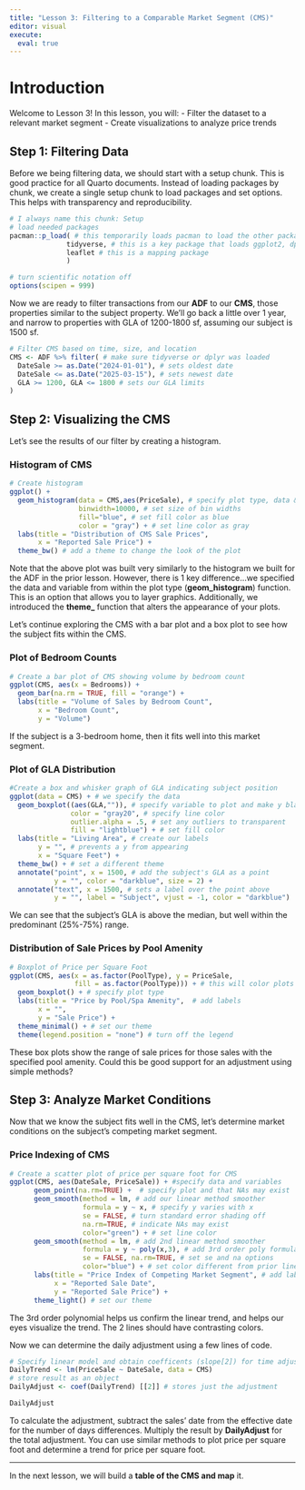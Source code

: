 ---
title: "Lesson 3: Filtering to a Comparable Market Segment (CMS)"
editor: visual
execute: 
  eval: true
---

# Introduction

Welcome to Lesson 3! In this lesson, you will: - Filter the dataset to a relevant market segment - Create visualizations to analyze price trends

## Step 1: Filtering Data

Before we being filtering data, we should start with a setup chunk. This is good practice for all Quarto documents. Instead of loading packages by chunk, we create a single setup chunk to load packages and set options. This helps with transparency and reproducibility.

```{r Setup}

# I always name this chunk: Setup
# load needed packages
pacman::p_load( # this temporarily loads pacman to load the other packages
              tidyverse, # this is a key package that loads ggplot2, dplyr, lubridate and more
              leaflet # this is a mapping package
              )

# turn scientific notation off
options(scipen = 999)
```

Now we are ready to filter transactions from our **ADF** to our **CMS**, those properties similar to the subject property. We'll go back a little over 1 year, and narrow to properties with GLA of 1200-1800 sf, assuming our subject is 1500 sf.

```{r Filter_CMS}
# Filter CMS based on time, size, and location
CMS <- ADF %>% filter( # make sure tidyverse or dplyr was loaded
  DateSale >= as.Date("2024-01-01"), # sets oldest date
  DateSale <= as.Date("2025-03-15"), # sets newest date
  GLA >= 1200, GLA <= 1800 # sets our GLA limits
)
```

## Step 2: Visualizing the CMS

Let's see the results of our filter by creating a histogram.

### Histogram of CMS

```{r CMS_Histogram}

# Create histogram
ggplot() +
  geom_histogram(data = CMS,aes(PriceSale), # specify plot type, data & variable
                 binwidth=10000, # set size of bin widths
                 fill="blue", # set fill color as blue
                 color = "gray") + # set line color as gray 
  labs(title = "Distribution of CMS Sale Prices", 
       x = "Reported Sale Price") +
  theme_bw() # add a theme to change the look of the plot
```

Note that the above plot was built very similarly to the histogram we built for the ADF in the prior lesson. However, there is 1 key difference...we specified the data and variable from within the plot type (**geom_histogram**) function. This is an option that allows you to layer graphics. Additionally, we introduced the **theme\_** function that alters the appearance of your plots.

Let's continue exploring the CMS with a bar plot and a box plot to see how the subject fits within the CMS.

### Plot of Bedroom Counts

```{r CMS_Bedroom_Counts}

# Create a bar plot of CMS showing volume by bedroom count
ggplot(CMS, aes(x = Bedrooms)) + 
  geom_bar(na.rm = TRUE, fill = "orange") +
  labs(title = "Volume of Sales by Bedroom Count", 
       x = "Bedroom Count", 
       y = "Volume")
```

If the subject is a 3-bedroom home, then it fits well into this market segment.

### Plot of GLA Distribution

```{r GLA_Boxplot}

#Create a box and whisker graph of GLA indicating subject position
ggplot(data = CMS) + # we specify the data
  geom_boxplot((aes(GLA,"")), # specify variable to plot and make y blank
               color = "gray20", # specify line color
               outlier.alpha = .5, # set any outliers to transparent
               fill = "lightblue") + # set fill color
  labs(title = "Living Area", # create our labels
       y = "", # prevents a y from appearing
       x = "Square Feet") +
  theme_bw() + # set a different theme
  annotate("point", x = 1500, # add the subject's GLA as a point
           y = "", color = "darkblue", size = 2) +
  annotate("text", x = 1500, # sets a label over the point above
           y = "", label = "Subject", vjust = -1, color = "darkblue")
```

We can see that the subject's GLA is above the median, but well within the predominant (25%-75%) range.

### Distribution of Sale Prices by Pool Amenity

```{r Pools_Boxplot}

# Boxplot of Price per Square Foot
ggplot(CMS, aes(x = as.factor(PoolType), y = PriceSale, 
                fill = as.factor(PoolType))) + # this will color plots by amenity type
  geom_boxplot() + # specify plot type
  labs(title = "Price by Pool/Spa Amenity",  # add labels
       x = "", 
       y = "Sale Price") +
  theme_minimal() + # set our theme
  theme(legend.position = "none") # turn off the legend

```

These box plots show the range of sale prices for those sales with the specified pool amenity. Could this be good support for an adjustment using simple methods?

## Step 3: Analyze Market Conditions

Now that we know the subject fits well in the CMS, let's determine market conditions on the subject's competing market segment.

### Price Indexing of CMS

```{r CMS_Scatterplot}

# Create a scatter plot of price per square foot for CMS
ggplot(CMS, aes(DateSale, PriceSale)) + #specify data and variables
      geom_point(na.rm=TRUE) +  # specify plot and that NAs may exist
      geom_smooth(method = lm, # add our linear method smoother
                  formula = y ~ x, # specify y varies with x
                  se = FALSE, # turn standard error shading off
                  na.rm=TRUE, # indicate NAs may exist
                  color="green") + # set line color
      geom_smooth(method = lm, # add 2nd linear method smoother
                  formula = y ~ poly(x,3), # add 3rd order poly formula
                  se = FALSE, na.rm=TRUE, # set se and na options
                  color="blue") + # set color different from prior line
      labs(title = "Price Index of Competing Market Segment", # add labels
           x = "Reported Sale Date", 
           y = "Reported Sale Price") +
      theme_light() # set our theme
```

The 3rd order polynomial helps us confirm the linear trend, and helps our eyes visualize the trend. The 2 lines should have contrasting colors.

Now we can determine the daily adjustment using a few lines of code.

```{r Daily_Adjustment}

# Specify linear model and obtain coefficents (slope[2]) for time adjustment by sale price
DailyTrend <- lm(PriceSale ~ DateSale, data = CMS)
# store result as an object
DailyAdjust <- coef(DailyTrend) [[2]] # stores just the adjustment

DailyAdjust
```

To calculate the adjustment, subtract the sales' date from the effective date for the number of days differences. Multiply the result by **DailyAdjust** for the total adjustment. You can use similar methods to plot price per square foot and determine a trend for price per square foot.

------------------------------------------------------------------------

In the next lesson, we will build a **table of the CMS and map** it.
